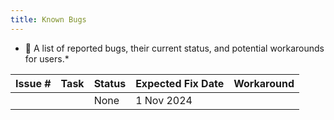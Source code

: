 ```yaml
---
title: Known Bugs
---
```


* 🐞 A list of reported bugs, their current status, and potential workarounds for users.*

| Issue \# | Task  |  Status | Expected Fix Date | Workaround |
| :---- | :---- | :---- | :---- | :---- |
|  |  | None| 1 Nov 2024 |  |